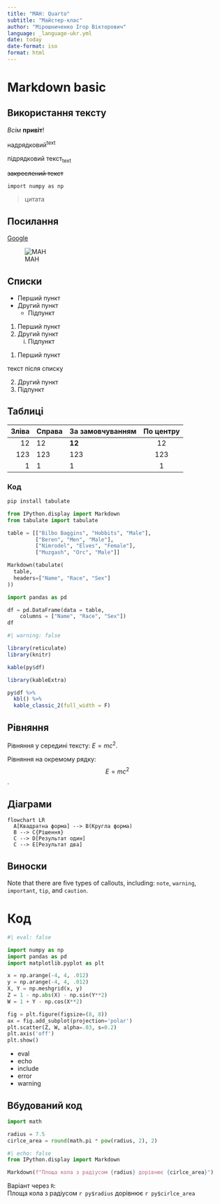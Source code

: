 ```yaml
---
title: "МАН: Quarto"
subtitle: "Майстер-клас"
author: "Мірошниченко Ігор Вікторович"
language: _language-ukr.yml
date: today
date-format: iso
format: html
---
```


# Markdown basic

## Використання тексту

*Всім* **привіт**!

надрядковий^text^

підрядковий текст~text~

~~закреслений текст~~

`import numpy as np`

> цитата

## Посилання

[Google](https://google.com)

![МАН](img/man.png){#fig-man}

## Списки

* Перший пункт
* Другий пункт
    + Підпункт

1. Перший пункт
2. Другий пункт
    i) Підпункт

(@) Перший пункт

текст після списку

(@) Другий пункт
(@) Підпункт

## Таблиці

| Зліва | Справа | За замовчуванням | По центру |
|------:|:-------|------------------|:---------:|
|   12  |  12    |    **12**          |    12     |
|  123  |  123   |   123            |   123     |
|    1  |    1   |     1            |     1     |

### Код

```.bash
pip install tabulate
```

```python
from IPython.display import Markdown
from tabulate import tabulate

table = [["Bilbo Baggins", "Hobbits", "Male"],
         ["Beren", "Men", "Male"],
         ["Nimrodel", "Elves", "Female"],
         ["Muzgash", "Orc", "Male"]]

Markdown(tabulate(
  table, 
  headers=["Name", "Race", "Sex"]
))
```

```python
import pandas as pd

df = pd.DataFrame(data = table,
    columns = ["Name", "Race", "Sex"])
df
```


```r
#| warning: false

library(reticulate)
library(knitr)

kable(py$df)
```


```r
library(kableExtra)

py$df %>% 
  kbl() %>% 
  kable_classic_2(full_width = F)
```

## Рівняння

Рівняння у середині тексту: $E = mc^2$.

Рівняння на окремому рядку: $$E = mc^2$$.

## Діаграми

```mermaid
flowchart LR
  A[Квадратна форма] --> B(Кругла форма)
  B --> C{Рішення}
  C --> D[Результат один]
  C --> E[Результат два]
```

## Виноски

::: {.callout-warning}
Note that there are five types of callouts, including:
`note`, `warning`, `important`, `tip`, and `caution`.
:::

# Код

```python
#| eval: false

import numpy as np
import pandas as pd
import matplotlib.pyplot as plt

x = np.arange(-4, 4, .012)
y = np.arange(-4, 4, .012)
X, Y = np.meshgrid(x, y)
Z = 1 - np.abs(X) - np.sin(Y**2)
W = 1 + Y - np.cos(X**2)

fig = plt.figure(figsize=(8, 8))
ax = fig.add_subplot(projection='polar')
plt.scatter(Z, W, alpha=.03, s=0.2)
plt.axis('off')
plt.show()
```

- eval
- echo
- include
- error
- warning

## Вбудований код

```python
import math

radius = 7.5
cirlce_area = round(math.pi * pow(radius, 2), 2)
```


```python
#| echo: false
from IPython.display import Markdown

Markdown(f"Площа кола з радіусом {radius} дорівнює {cirlce_area}")
```

Варіант через `R`:\
Площа кола з радіусом `r py$radius` дорівнює `r py$cirlce_area`